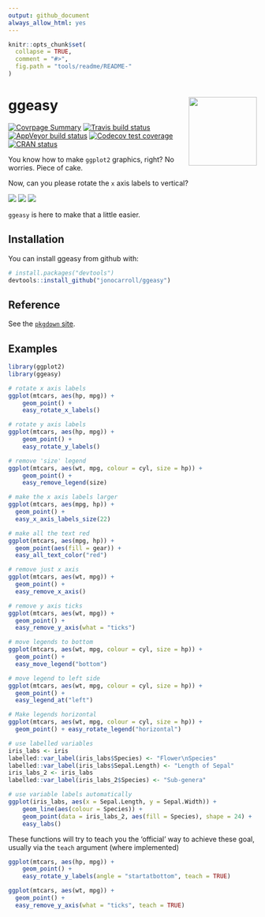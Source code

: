```yaml
---
output: github_document
always_allow_html: yes
---
```


<!-- README.md is generated from README.Rmd. Please edit that file -->

```r
knitr::opts_chunk$set(
  collapse = TRUE,
  comment = "#>",
  fig.path = "tools/readme/README-"
)
```

# ggeasy <img src='man/figures/logo.png' align="right" height="138.5" />
<!-- http://www.clker.com/clipart-2-puzzle-pieces-connected.html --> 

[![Covrpage Summary](https://img.shields.io/badge/covrpage-Last_Build_2020_01_29-yellowgreen.svg)](https://github.com/jonocarroll/ggeasy/blob/master/tests/README.md)
[![Travis build status](https://travis-ci.org/jonocarroll/ggeasy.svg?branch=master)](https://travis-ci.org/jonocarroll/ggeasy)
[![AppVeyor build status](https://ci.appveyor.com/api/projects/status/github/jonocarroll/ggeasy?branch=master&svg=true)](https://ci.appveyor.com/project/jonocarroll/ggeasy)
[![Codecov test coverage](https://codecov.io/gh/jonocarroll/ggeasy/branch/master/graph/badge.svg)](https://codecov.io/gh/jonocarroll/ggeasy?branch=master)
[![CRAN status](https://www.r-pkg.org/badges/version/ggeasy)](https://CRAN.R-project.org/package=ggeasy)

You know how to make `ggplot2` graphics, right? No worries. Piece of cake.

Now, can you please rotate the `x` axis labels to vertical?

![](https://raw.githubusercontent.com/jonocarroll/ggeasy/master/inst/media/xkcd.png)
![](https://raw.githubusercontent.com/jonocarroll/ggeasy/master/inst/media/winona.gif)
![](https://raw.githubusercontent.com/jonocarroll/ggeasy/master/inst/media/sherlock.gif)

`ggeasy` is here to make that a little easier.

## Installation

You can install ggeasy from github with:

```r
# install.packages("devtools")
devtools::install_github("jonocarroll/ggeasy")
```

## Reference

See the [`pkgdown` site](https://jonocarroll.github.io/ggeasy/).

## Examples

```r
library(ggplot2)
library(ggeasy)

# rotate x axis labels
ggplot(mtcars, aes(hp, mpg)) + 
    geom_point() + 
    easy_rotate_x_labels()

# rotate y axis labels
ggplot(mtcars, aes(hp, mpg)) + 
    geom_point() + 
    easy_rotate_y_labels()

# remove 'size' legend
ggplot(mtcars, aes(wt, mpg, colour = cyl, size = hp)) +
    geom_point() +
    easy_remove_legend(size)

# make the x axis labels larger
ggplot(mtcars, aes(mpg, hp)) +
  geom_point() +
  easy_x_axis_labels_size(22)

# make all the text red
ggplot(mtcars, aes(mpg, hp)) +
  geom_point(aes(fill = gear)) +
  easy_all_text_color("red")

# remove just x axis
ggplot(mtcars, aes(wt, mpg)) +
  geom_point() + 
  easy_remove_x_axis()

# remove y axis ticks
ggplot(mtcars, aes(wt, mpg)) +
  geom_point() + 
  easy_remove_y_axis(what = "ticks")

# move legends to bottom
ggplot(mtcars, aes(wt, mpg, colour = cyl, size = hp)) +
  geom_point() + 
  easy_move_legend("bottom")

# move legend to left side
ggplot(mtcars, aes(wt, mpg, colour = cyl, size = hp)) +
  geom_point() +
  easy_legend_at("left")

# Make legends horizontal
ggplot(mtcars, aes(wt, mpg, colour = cyl, size = hp)) +
  geom_point() + easy_rotate_legend("horizontal")

# use labelled variables
iris_labs <- iris
labelled::var_label(iris_labs$Species) <- "Flower\nSpecies"
labelled::var_label(iris_labs$Sepal.Length) <- "Length of Sepal"
iris_labs_2 <- iris_labs
labelled::var_label(iris_labs_2$Species) <- "Sub-genera"

# use variable labels automatically
ggplot(iris_labs, aes(x = Sepal.Length, y = Sepal.Width)) +
    geom_line(aes(colour = Species)) + 
    geom_point(data = iris_labs_2, aes(fill = Species), shape = 24) +
    easy_labs()
```

These functions will try to teach you the 'official' way to achieve these goal, 
usually via the `teach` argument (where implemented)

```r
ggplot(mtcars, aes(hp, mpg)) + 
    geom_point() + 
    easy_rotate_y_labels(angle = "startatbottom", teach = TRUE)

ggplot(mtcars, aes(wt, mpg)) +
  geom_point() + 
  easy_remove_y_axis(what = "ticks", teach = TRUE)
```

